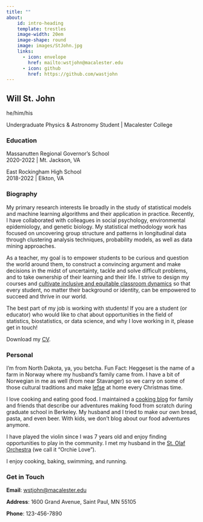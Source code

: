 ```yaml
---
title: ""
about:
    id: intro-heading
    template: trestles
    image-width: 20em
    image-shape: round
    image: images/StJohn.jpg
    links:
      - icon: envelope
        href: mailto:wstjohn@macalester.edu
      - icon: github
        href: https://github.com/wastjohn
---
```


:::{#intro-heading}
## Will St. John

he/him/his 

Undergraduate Physics & Astronomy Student | Macalester College

### Education

Massanutten Regional Governor's School <br>
2020-2022 | Mt. Jackson, VA

East Rockingham High School <br>
2018-2022 | Elkton, VA
:::

### Biography

My primary research interests lie broadly in the study of statistical models and machine learning algorithms and their application in practice. Recently, I have collaborated with colleagues in social psychology, environmental epidemiology, and genetic biology. My statistical methodology work has focused on uncovering group structure and patterns in longitudinal data through clustering analysis techniques, probability models, as well as data mining approaches.

As a teacher, my goal is to empower students to be curious and question the world around them, to construct a convincing argument and make decisions in the midst of uncertainty, tackle and solve difficult problems, and to take ownership of their learning and their life. I strive to design my courses and <a href="/inclusion/">cultivate inclusive and equitable classroom dynamics</a> so that every student, no matter their background or identity, can be empowered to succeed and thrive in our world.

The best part of my job is working with students! If you are a student (or educator) who would like to chat about opportunities in the field of statistics, biostatistics, or data science, and why I love working in it, please get in touch!

<i class='bi-download'></i> Download my <a href="https://drive.google.com/file/d/1YRUHdXXgEBFzN886aU65fDeDUsIB1yK6/view?usp=sharing" target="_blank">CV</a>.

### Personal

I'm from North Dakota, ya, you betcha. Fun Fact: Heggeset is the name of a farm in Norway where my husband’s family came from. I have a bit of Norwegian in me as well (from near Stavanger) so we carry on some of those cultural traditions and make <a href="https://cooking.nytimes.com/recipes/1016973-lefse?mcubz=3" target="_blank" rel="noopener">lefse</a> at home every Christmas time.

I love cooking and eating good food. I maintained a <a href="http://olesinhippieland.blogspot.com/" target="_blank" rel="noopener">cooking blog</a> for family and friends that describe our adventures making food from scratch during graduate school in Berkeley. My husband and I tried to make our own bread, pasta, and even beer. With kids, we don't blog about our food adventures anymore.

I have played the violin since I was 7 years old and enjoy finding opportunities to play in the community. I met my husband in the <a href="https://www.youtube.com/watch?v=jc9IT71XZzQ" target="_blank" rel="noopener">St. Olaf Orchestra</a> (we call it "Orchie Love").

I enjoy cooking, baking, swimming, and running.

### Get in Touch

**Email**: <a href='mailto:wstjohn@macalester.edu'>wstjohn@macalester.edu</a>

**Address**: 1600 Grand Avenue, Saint Paul, MN 55105

**Phone**: 123-456-7890